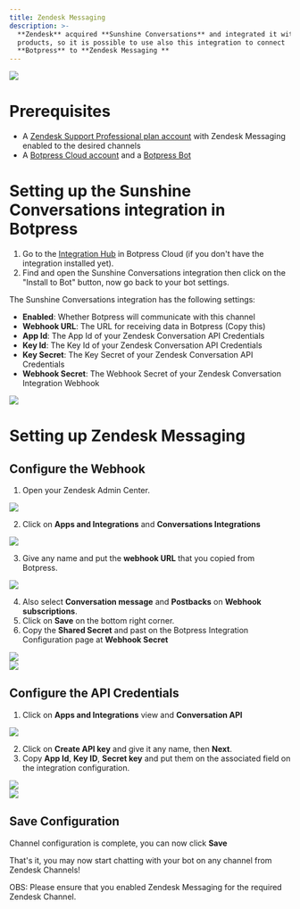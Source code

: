 ```yaml
---
title: Zendesk Messaging
description: >-
  **Zendesk** acquired **Sunshine Conversations** and integrated it with their
  products, so it is possible to use also this integration to connect
  **Botpress** to **Zendesk Messaging **
---
```



<img src="./assets/sunshine-conversation-zendesk.png" />

# Prerequisites

* A [Zendesk Support Professional plan account](https://www.zendesk.com.br/pricing/support) with Zendesk Messaging enabled to the desired channels
* A [Botpress Cloud account](https://sso.botpress.cloud) and a [Botpress Bot](/learn/get-started/quick-start)

# Setting up the Sunshine Conversations integration in Botpress

1. Go to the [Integration Hub](https://app.botpress.cloud/hub) in Botpress Cloud (if you don't have the integration installed yet).
2. Find and open the Sunshine Conversations integration then click on the "Install to Bot" button, now go back to your bot settings.

The Sunshine Conversations integration has the following settings:

* **Enabled**: Whether Botpress will communicate with this channel
* **Webhook URL**: The URL for receiving data in Botpress (Copy this)
* **App Id**: The App Id of your Zendesk Conversation API Credentials
* **Key Id**: The Key Id of your Zendesk Conversation API Credentials
* **Key Secret**: The Key Secret of your Zendesk Conversation API Credentials
* **Webhook Secret**: The Webhook Secret of your Zendesk Conversation Integration Webhook

<img src="./assets/sunshine-conversation-config.png" />

# Setting up Zendesk Messaging

## Configure the Webhook

1. Open your Zendesk Admin Center.

<img src="./assets/zendesk-admin-center.png" />

2. Click on **Apps and Integrations** and **Conversations Integrations**

<img src="./assets/zendesk-integrations.png" />

3. Give any name and put the **webhook URL** that you copied from Botpress.

<img src="./assets/zendesk-webhooks.png" />

4. Also select **Conversation message** and **Postbacks** on **Webhook subscriptions**.
5. Click on **Save** on the bottom right corner.
6. Copy the **Shared Secret** and past on the Botpress Integration Configuration page at **Webhook Secret**

<img src="./assets/zendesk-secret.png" />

<br />

<img src="./assets/sunshine-conversation-integration-config.png" />

## Configure the API Credentials

1. Click on **Apps and Integrations** view and **Conversation API**

<img src="./assets/zendesk-conversations-api.png" />

2. Click on **Create API key** and give it any name, then **Next**.
3. Copy **App Id**, **Key ID**, **Secret key** and put them on the associated field on the integration configuration.

<img src="./assets/sunshine-conversation-integration-config-2.png" />

<br />

<img src="./assets/sunshine-conversation-shared-secrets.png" />

## Save Configuration

Channel configuration is complete, you can now click **Save**

That's it, you may now start chatting with your bot on any channel from Zendesk Channels!

OBS: Please ensure that you enabled Zendesk Messaging for the required Zendesk Channel.
